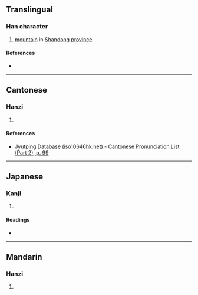 {{character info/new}}
==Translingual==

===Han character===
{{Han char|rn=46|rad=山|as=07|sn=10|four=|canj=UMHL|ids=⿰山邪}}

# [[mountain]] in [[Shandong]] [[province]]

====References====
* {{Han ref|kx=0311.160|dkj=08078|hdz=10770.060|uh=5CEB|ud=23787}}

----

==Cantonese==

===Hanzi===
{{yue-hanzi|jyut=[[je4]]|y=ye4}}

# {{rfdef|yue|sort=山07}}

====References====
* [http://www.iso10646hk.net/jp/document/download.jsp Jyutping Database (iso10646hk.net) - Cantonese Pronunciation List (Part 2), p. 99]

----

==Japanese==

===Kanji===
{{ja-kanji|grade=|rs=山07}}

# {{rfdef|ja|sort=山07}}

====Readings====
* {{ja-readings|on=[[や]] (ya), [[しゃ]] (sha), [[じゃ]] (ja)|kun=}}

----

==Mandarin==

===Hanzi===
{{cmn-hanzi|pin=[[xié]] ([[xie2]]), [[yé]] ([[ye2]])|wg=hsieh<sup>2</sup>, yeh<sup>2</sup>}}

# {{rfdef|cmn|sort=山07}}
